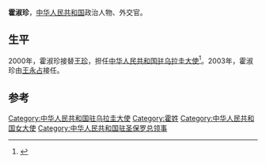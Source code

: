 '''霍淑珍'''，[[中华人民共和国|中华人民共和国]]政治人物、外交官。

==生平==
2000年，霍淑珍接替[[王珍_(外交官)|王珍]]，担任[[中国驻乌拉圭大使列表|中华人民共和国驻乌拉圭大使]]<ref>{{cite web|author=中华人民共和国外交部|title=中国驻乌拉圭历任大使|url=http://www.mfa.gov.cn/chn/pds/ziliao/wjrw/2167/2174/t9294.htm|publisher=中华人民共和国外交部|accessdate=2012-03-09}}</ref>。2003年，霍淑珍由[[王永占|王永占]]接任。

== 参考 ==
{{reflist}}
{{start box}}
{{s-dip}}
{{succession box|[[王珍_(外交官)|王珍]]|[[王永占|王永占]]|[[中国驻乌拉圭大使列表|中华人民共和国驻乌拉圭大使]]|2000年8月-2003年1月}}
{{end box}}

{{中国政治人物小作品}}
{{Authority control}}
{{DEFAULTSORT:H}}
[[Category:中华人民共和国驻乌拉圭大使|Category:中华人民共和国驻乌拉圭大使]]
[[Category:霍姓|Category:霍姓]]
[[Category:中华人民共和国女大使|Category:中华人民共和国女大使]]
[[Category:中华人民共和国驻圣保罗总领事|Category:中华人民共和国驻圣保罗总领事]]